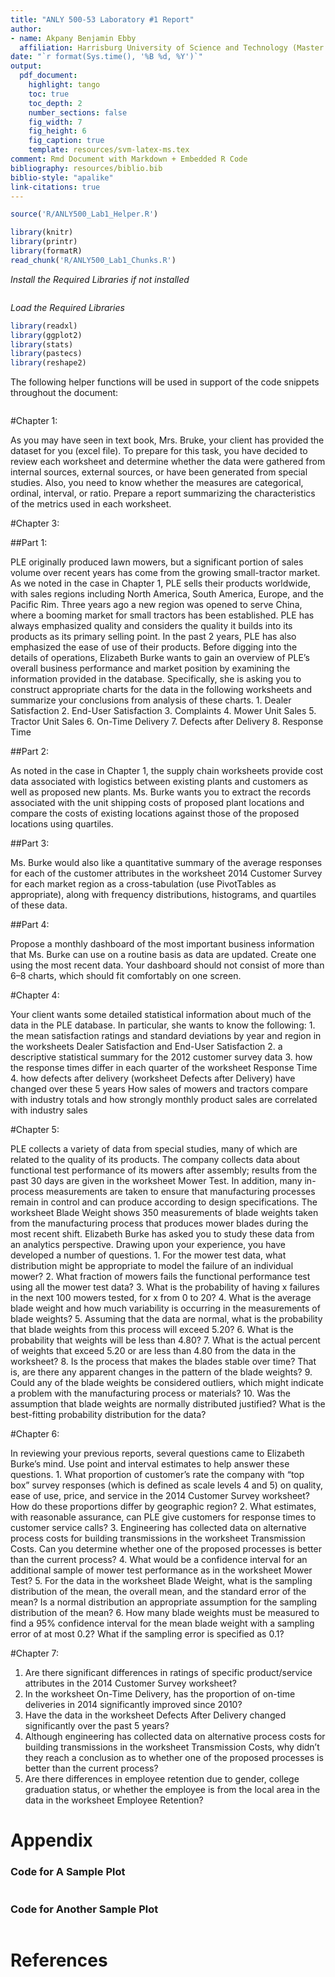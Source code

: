 ```yaml
---
title: "ANLY 500-53 Laboratory #1 Report"
author:
- name: Akpany Benjamin Ebby
  affiliation: Harrisburg University of Science and Technology (Master of Science in Analytics)
date: "`r format(Sys.time(), '%B %d, %Y')`"
output:
  pdf_document:
    highlight: tango
    toc: true
    toc_depth: 2
    number_sections: false
    fig_width: 7
    fig_height: 6
    fig_caption: true
    template: resources/svm-latex-ms.tex
comment: Rmd Document with Markdown + Embedded R Code
bibliography: resources/biblio.bib
biblio-style: "apalike"
link-citations: true
---
```

\fontsize{8}{11}
\fontseries{b}
\selectfont
\sffamily



```r

source('R/ANLY500_Lab1_Helper.R')

```

```r

library(knitr)
library(printr)
library(formatR)
read_chunk('R/ANLY500_Lab1_Chunks.R')

```

*Install the Required Libraries if not installed*
```r
```

*Load the Required Libraries*
```r

library(readxl)
library(ggplot2)
library(stats)
library(pastecs)
library(reshape2)

```

The following helper functions will be used in support of the code snippets throughout the document:
```r
```

#Chapter 1:

As you may have seen in text book, Mrs. Bruke, your client has provided the dataset for you (excel file). To prepare for this task,
you have decided to review each worksheet and determine whether the data were gathered from internal sources, external sources,
or have been generated from special studies. Also, you need to know whether the measures are categorical, ordinal, interval, or ratio.
Prepare a report summarizing the characteristics of the metrics used in each worksheet.

#Chapter 3:

##Part 1:

PLE originally produced lawn mowers, but a significant portion of sales volume over recent years has come from the growing small-tractor market.
As we noted in the case in Chapter 1, PLE sells their products worldwide, with sales regions including North America, South America, Europe, and the Pacific Rim.
Three years ago a new region was opened to serve China, where a booming market for small tractors has been established.
PLE has always emphasized quality and considers the quality it builds into its products as its primary selling point.
In the past 2 years, PLE has also emphasized the ease of use of their products.
Before digging into the details of operations, Elizabeth Burke wants to gain an overview of PLE’s overall business performance and market position by examining the information provided in the database. Specifically, she is asking you to construct appropriate charts for the data in the following worksheets and summarize your conclusions from analysis of these charts.
1.	Dealer Satisfaction
2.	End-User Satisfaction
3.	Complaints
4.	Mower Unit Sales
5.	Tractor Unit Sales
6.	On-Time Delivery
7.	Defects after Delivery
8.	Response Time

##Part 2:

As noted in the case in Chapter 1, the supply chain worksheets provide cost data associated with logistics between existing plants and customers as well as proposed new plants. Ms. Burke wants you to extract the records associated with the unit shipping costs of proposed plant locations and compare the costs of existing locations against those of the proposed locations using quartiles.

##Part 3:

Ms. Burke would also like a quantitative summary of the average responses for each of the customer attributes in the worksheet 2014 Customer Survey for each market region as a cross-tabulation (use PivotTables as appropriate), along with frequency distributions, histograms, and quartiles of these data.

##Part 4:

Propose a monthly dashboard of the most important business information that Ms. Burke can use on a routine basis as data are updated. Create one using the most recent data. Your dashboard should not consist of more than 6–8 charts, which should fit comfortably on one screen.

#Chapter 4:

Your client wants some detailed statistical information about much of the data in the PLE database. In particular, she wants to know the following:
1.	the mean satisfaction ratings and standard deviations by year and region in the worksheets Dealer Satisfaction and End-User Satisfaction
2.	a descriptive statistical summary for the 2012 customer survey data
3.	how the response times differ in each quarter of the worksheet Response Time
4.	how defects after delivery (worksheet Defects after Delivery) have changed over these 5 years
How sales of mowers and tractors compare with industry totals and how strongly monthly product sales are correlated with industry sales

#Chapter 5:

PLE collects a variety of data from special studies, many of which are related to the quality of its products. The company collects data about functional test performance of its mowers after assembly; results from the past 30 days are given in the worksheet Mower Test. In addition, many in-process measurements are taken to ensure that manufacturing processes remain in control and can produce according to design specifications. The worksheet Blade Weight shows 350 measurements of blade weights taken from the manufacturing process that produces mower blades during the most recent shift. Elizabeth Burke has asked you to study these data from an analytics perspective. Drawing upon your experience, you have developed a number of questions.
1.	For the mower test data, what distribution might be appropriate to model the failure of an individual mower?
2.	What fraction of mowers fails the functional performance test using all the mower test data?
3.	What is the probability of having x failures in the next 100 mowers tested, for x from 0 to 20?
4.	What is the average blade weight and how much variability is occurring in the measurements of blade weights?
5.	Assuming that the data are normal, what is the probability that blade weights from this process will exceed 5.20?
6.	What is the probability that weights will be less than 4.80?
7.	What is the actual percent of weights that exceed 5.20 or are less than 4.80 from the data in the worksheet?
8.	Is the process that makes the blades stable over time? That is, are there any apparent changes in the pattern of the blade weights?
9.	Could any of the blade weights be considered outliers, which might indicate a problem with the manufacturing process or materials?
10.	Was the assumption that blade weights are normally distributed justified? What is the best-fitting probability distribution for the data?

#Chapter 6:

In reviewing your previous reports, several questions came to Elizabeth Burke’s mind. Use point and interval estimates to help answer these questions.
1.	What proportion of customer’s rate the company with “top box” survey responses (which is defined as scale levels 4 and 5) on quality, ease of use, price, and service in the 2014 Customer Survey worksheet? How do these proportions differ by geographic region?
2.	What estimates, with reasonable assurance, can PLE give customers for response times to customer service calls?
3.	Engineering has collected data on alternative process costs for building transmissions in the worksheet Transmission Costs. Can you determine whether one of the proposed processes is better than the current process?
4.	What would be a confidence interval for an additional sample of mower test performance as in the worksheet Mower Test?
5.	For the data in the worksheet Blade Weight, what is the sampling distribution of the mean, the overall mean, and the standard error of the mean? Is a normal distribution an appropriate assumption for the sampling distribution of the mean?
6.	How many blade weights must be measured to find a 95% confidence interval for the mean blade weight with a sampling error of at most 0.2? What if the sampling error is specified as 0.1?

#Chapter 7:

1) Are there significant differences in ratings of specific product/service attributes in the 2014 Customer Survey worksheet?
2) In the worksheet On-Time Delivery, has the proportion of on-time deliveries in 2014 significantly improved since 2010?
3) Have the data in the worksheet Defects After Delivery changed significantly over the past 5 years?
4) Although engineering has collected data on alternative process costs for building transmissions in the worksheet Transmission Costs, why didn’t they reach a conclusion as to whether one of the proposed processes is better than the current process?
5) Are there differences in employee retention due to gender, college graduation status, or whether the employee is from the local area in the data in the worksheet Employee Retention?



# Appendix

### Code for A Sample Plot
```r
```

### Code for Another Sample Plot
```r
```

# References



